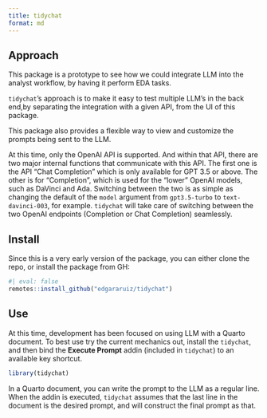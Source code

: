 ```yaml
---
title: tidychat
format: md
---
```


## Approach

This package is a prototype to see how we could integrate LLM into the analyst
workflow, by having it perform EDA tasks.

`tidychat`'s approach is to make it easy to test multiple LLM's in the back end,by
separating the integration with a given API, from the UI of this package.  

This package also provides a flexible way to view and customize the prompts being
sent to the LLM.

At this time, only the OpenAI API is supported.  And within that API, there are 
two major internal functions that communicate with this API.  The first one is 
the API "Chat Completion" which is only available for GPT 3.5 or above.  The other
is for "Completion", which is used for the "lower" OpenAI models, such as DaVinci
and Ada.  Switching between the two is as simple as changing the default of the
`model` argument from `gpt3.5-turbo` to `text-davinci-003`, for example. `tidychat`
will take care of switching between the two OpenAI endpoints (Completion or
Chat Completion) seamlessly. 

## Install

Since this is a very early version of the package, you can either clone the
repo, or install the package from GH:

```r
#| eval: false
remotes::install_github("edgararuiz/tidychat")
```

## Use

At this time, development has been focused on using LLM with a Quarto document. 
To best use try the current mechanics out, install the `tidychat`, and then bind 
the **Execute Prompt** addin (included in `tidychat`) to an available key shortcut.

```r
library(tidychat)
```

In a Quarto document, you can write the prompt to the LLM as a regular line. When
the addin is executed, `tidychat` assumes that the last line in the document is
the desired prompt, and will construct the final prompt as that.




